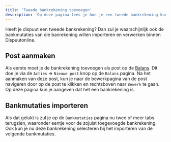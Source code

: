 ```yaml
---
title: 'Tweede bankrekening toevoegen'
description: 'Op deze pagina lees je hoe je een tweede bankrekening kunt toevoegen in Dispuutonline'
---
```


Heeft je dispuut een tweede bankrekening? Dan zul je waarschijnlijk ook de bankmutaties van die banrekening willen importeren en verwerken binnen Dispuutonline.

## Post aanmaken
Als eerste moet je de bankrekening toevoegen als post op de [Balans](/financien/balans). Dit doe je via de ```Acties``` => ```Nieuwe post``` knop op de ```Balans``` pagina. Na het aanmaken van deze post, kun je naar de bewerkpagina van de post navigeren door op de post te klikken en rechtsboven naar ```Bewerk``` te gaan. Op deze pagina kun je aangeven dat het een bankrekening is.

## Bankmutaties importeren
Als dat gelukt is zul je op de ```Bankmutaties``` pagina nu twee of meer tabs terugzien, waaronder eentje voor de zojuist toegevoegde bankrekening. Ook kun je nu deze bankrekening selecteren bij het importeren van de volgende bankmutaties. 
